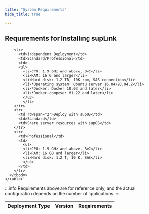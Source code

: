 ```yaml
---
title: "System Requirements"
hide_title: true

---
```



## Requirements for Installing supLink
    
<table>
    <thead>
    <tr>
          <th>Deployment Type</th>
          <th>Version</th>
          <th>Requirements</th>
        </tr>
        </thead>
      <tbody>
        
        <tr>
          <td>Independent Deployment</td>
          <td>Standard/Professional</td>
          <td>
          <ul>
            <li>CPU: 1.9 GHz and above, 8vC</li>
            <li>RAM: 16 G and larger</li>
            <li>Hard disk: 1.2 TB, 10K rpm, SAS connection</li>
            <li>*Operating system: Ubuntu server 16.04/20.04.2</li>
            <li>*Docker: Docker 18.03 and later</li>
            <li>*Docker-compose: V1.22 and later</li>
            </ul>
            </td>
        </tr>
        <tr>
          <td rowspan="2">Deploy with supOS</td>
          <td>Standard</td>
          <td>Share server resources with supOS</td>
        </tr>
        <tr>
          <td>Professional</td>
          <td>
            <ul>
            <li>CPU: 1.9 GHz and above, 8vC</li>
            <li>RAM: 16 GB and larger</li>
            <li>Hard disk: 1.2 T, 10 K, SAS</li>
            </ul>
          </td>
        </tr>
      </tbody>
    </table>


:::info
Requirements above are for reference only, and the actual configuration depends on the number of applications.
:::
